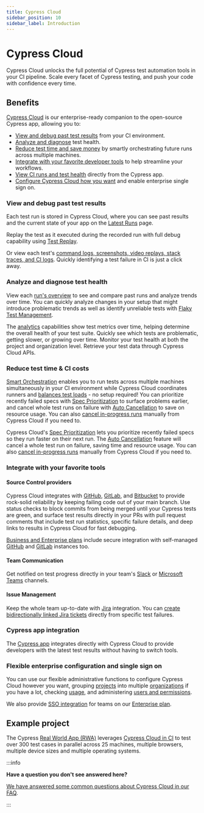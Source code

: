 ```yaml
---
title: Cypress Cloud
sidebar_position: 10
sidebar_label: Introduction
---
```


# Cypress Cloud

Cypress Cloud unlocks the full potential of Cypress test automation tools in your CI pipeline. Scale every facet of Cypress testing, and push your code with confidence every time.

<Btn
  label="Sign up ➜"
  variant="purple-dark"
  href="https://cloud.cypress.io/signup"
/>
<Btn
  label="See a demo"
  icon="action-play-small"
  href="https://www.youtube.com/watch?v=vFLShoCM8pA"
/>
<Btn
  label=" Explore an example project"
  icon="technology-terminal-log"
  href="https://cloud.cypress.io/projects/7s5okt"
/>

<DocsVideo
  src="https://vimeo.com/806005654"
  title="View and debug past test results"
/>

## Benefits

[Cypress Cloud](https://on.cypress.io/cloud) is our enterprise-ready companion
to the open-source Cypress app, allowing you to:

- [View and debug past test results](#View-and-debug-past-test-results) from your CI environment.
- [Analyze and diagnose](#Analyze-and-diagnose-test-health) test health.
- [Reduce test time and save money](#Reduce-test-time--CI-costs) by smartly
  orchestrating future runs across multiple machines.
- [Integrate with your favorite developer tools](#Integrate-with-your-favorite-tools)
  to help streamline your workflows.
- [View CI runs and test health](#Cypress-app-integration) directly from the
  Cypress app.
- [Configure Cypress Cloud how you want](#Flexible-enterprise-configuration-and-single-sign-on) and enable enterprise single sign on.

### View and debug past test results

Each test run is stored in Cypress Cloud, where you can see past results and the
current state of your app on the [Latest Runs](/cloud/features/recorded-runs) page.

Replay the test as it executed during the recorded run with full debug capability using [<Logo src="/img/cloud/features/test-replay/replay-icon.svg"  alt="Replay Icon"/> Test Replay](/cloud/features/test-replay).

Or view each test's
[command logs, screenshots, video replays, stack traces, and CI logs](/cloud/features/recorded-runs#Test-detail-sidebar).
Quickly identifying a test failure in CI is just a click away.

### Analyze and diagnose test health

View each [run's overview](/cloud/features/recorded-runs#Overview-tab) to see and compare
past runs and analyze trends over time. You can quickly analyze changes in your
setup that might introduce problematic trends as well as identify unreliable
tests with [Flaky Test Management](/cloud/features/flaky-test-management).

<DocsVideo
  src="https://vimeo.com/806900039"
  title="Analyze and diagnose test health"
/>

The [analytics](/cloud/features/analytics/overview) capabilities show test metrics over time,
helping determine the overall health of your test suite. Quickly see which tests
are problematic, getting slower, or growing over time. Monitor your test health at both
the project and organization level. Retrieve your test data through Cypress Cloud APIs.

<DocsImage
  src="/img/cloud/features/analytics/analytics-runstatus.png"
  alt="Analytics run status"
/>

<DocsImage
  src="/img/cloud/features/analytics/enterprise-reporting-usage-report.png"
  alt="Analytics organization usage"
/>

### Reduce test time & CI costs

[Smart Orchestration](/cloud/features/smart-orchestration/overview) enables you to run
tests across multiple machines simultaneously in your CI environment while
Cypress Cloud coordinates runners and
[balances test loads](/cloud/features/smart-orchestration/load-balancing#Balance-strategy) -
no setup required! You can prioritize recently failed specs with
[Spec Prioritization](/cloud/features/smart-orchestration/spec-prioritization) to
surface problems earlier, and cancel whole test runs on failure with
[Auto Cancellation](/cloud/features/smart-orchestration/run-cancellation) to save
on resource usage. You can also
[cancel in-progress runs](/cloud/features/recorded-runs#Run-cancellation) manually
from Cypress Cloud if you need to.

<DocsImage
  src="/img/cloud/get-started/introduction/orchestration-diagram.png"
  alt="Diagram comparing serial and parallel test configurations"
/>

Cypress Cloud's
[Spec Prioritization](/cloud/features/smart-orchestration/spec-prioritization)
lets you prioritize recently failed specs so they run faster on their next run.
The [Auto Cancellation](/cloud/features/smart-orchestration/run-cancellation)
feature will cancel a whole test run on failure, saving time and resource usage.
You can also [cancel in-progress runs](/cloud/features/recorded-runs#Run-cancellation)
manually from Cypress Cloud if you need to.

### Integrate with your favorite tools

#### Source Control providers

Cypress Cloud integrates with [GitHub](/cloud/integrations/source-control/github),
[GitLab](/cloud/integrations/source-control/gitlab), and
[Bitbucket](/cloud/integrations/source-control/bitbucket) to provide rock-solid
reliability by keeping failing code out of your main branch. Use status checks
to block commits from being merged until your Cypress tests are green, and
surface test results directly in your PRs with pull request comments that
include test run statistics, specific failure details, and deep links to results
in Cypress Cloud for fast debugging.

[Business and Enterprise plans](https://www.cypress.io/pricing/) include secure
integration with self-managed
[GitHub](https://docs.github.com/en/enterprise-server@3.5/admin/overview/about-github-enterprise-server)
and [GitLab](https://docs.gitlab.com/ee/subscriptions/self_managed/) instances
too.

<DocsImage
  src="/img/cloud/integrations/github/status-checks-per-spec.jpg"
  alt="Status checks per spec"
/>

#### Team Communication

Get notified on test progress directly in your team's
[Slack](/cloud/integrations/slack) or
[Microsoft Teams](/cloud/integrations/teams) channels.

<DocsImage
  src="/img/cloud/integrations/slack/cypress-slack-integration-channel-feed.jpg"
  alt="Cypress notification feed in Slack channel"
  width={560}
/>

#### Issue Management

Keep the whole team up-to-date with [Jira](/cloud/integrations/jira)
integration. You can
[create bidirectionally linked Jira tickets](/cloud/integrations/jira#Creating-a-Jira-issue-for-a-test-case)
directly from specific test failures.

### Cypress app integration

The [Cypress app](/cloud/features/recorded-runs#Cypress-App) integrates directly with
Cypress Cloud to provide developers with the latest test results without having
to switch tools.

<DocsImage src="/img/app/core-concepts/open-mode/debug-page.png" alt="Debug" />

### Flexible enterprise configuration and single sign on

You can use our flexible administrative functions to configure Cypress Cloud however you want, grouping
[projects](/cloud/account-management/projects) into multiple
[organizations](/cloud/account-management/organizations) if you have a
lot, checking [usage](/cloud/account-management/billing-and-usage), and
administering
[users and permissions](/cloud/account-management/users#User-roles).

We also provide [SSO integration](/cloud/account-management/enterprise-sso)
for teams on our [Enterprise plan](https://www.cypress.io/pricing/).

## Example project

The Cypress
[Real World App (RWA)](https://github.com/cypress-io/cypress-realworld-app)
leverages [Cypress Cloud in CI](https://cloud.cypress.io/projects/7s5okt) to
test over 300 test cases in parallel across 25 machines, multiple browsers,
multiple device sizes and multiple operating systems.

:::info

<strong>Have a question you don't see answered here?</strong>

[We have answered some common questions about Cypress Cloud in our FAQ](/cloud/faq).

:::
